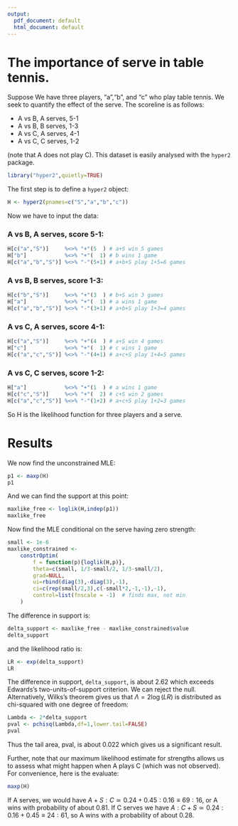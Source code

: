 ```yaml
---
output:
  pdf_document: default
  html_document: default
---
```

# The importance of serve in table tennis.

Suppose We have three players, "a","b", and "c" who play table tennis.
We seek to quantify the effect of the serve.  The scoreline is as
follows:

* A vs B, A serves, 5-1
* A vs B, B serves, 1-3
* A vs C, A serves, 4-1
* A vs C, C serves, 1-2

(note that A does not play C).  This dataset is easily analysed with
the ```hyper2``` package.

```r
library("hyper2",quietly=TRUE)
```

The first step is to define a ```hyper2``` object:

```r
H <- hyper2(pnames=c("S","a","b","c"))
```

Now we have to input the data:


### A vs B, A serves, score 5-1:
```r
H[c("a","S")]     %<>% "+"(5  ) # a+S win 5 games
H["b"]            %<>% "+"(  1) # b wins 1 game
H[c("a","b","S")] %<>% "-"(5+1) # a+b+S play 1+5=6 games
```

### A vs B, B serves, score 1-3:
```r
H[c("b","S")]     %<>% "+"(3  ) # b+S win 3 games
H["a"]            %<>% "+"(  1) # a wins 1 game 
H[c("a","b","S")] %<>% "-"(3+1) # a+b+S play 1+3=4 games
```

### A vs C, A serves, score 4-1:
```r
H[c("a","S")]     %<>% "+"(4  ) # a+S win 4 games
H["c"]            %<>% "+"(  1) # c wins 1 game 
H[c("a","c","S")] %<>% "-"(4+1) # a+c+S play 1+4=5 games
```

### A vs C, C serves, score 1-2:
```r
H["a"]            %<>% "+"(1  ) # a wins 1 game
H[c("c","S")]     %<>% "+"(  2) # c+S win 2 games
H[c("a","c","S")] %<>% "-"(1+2) # a+c+S play 1+2=3 games
```

So H is the likelihood function for three players and a serve.

# Results 
We now find the unconstrained MLE:

```r
p1 <- maxp(H)
p1
```

And we can find the support at this point:

```r
maxlike_free <- loglik(H,indep(p1))
maxlike_free
```

Now find the MLE conditional on the serve having zero strength:

```r
small <- 1e-6
maxlike_constrained <-
    constrOptim(
        f = function(p){loglik(H,p)},
        theta=c(small, 1/3-small/2, 1/3-small/2),
        grad=NULL,
        ui=rbind(diag(3),-diag(3),-1),
        ci=c(rep(small/2,3),c(-small*2,-1,-1),-1),
        control=list(fnscale = -1)  # finds max, not min
    )
```	

The difference in support is:

```r
delta_support <- maxlike_free - maxlike_constrained$value
delta_support
```

and the likelihood ratio is:
```r
LR <- exp(delta_support)
LR
```

The difference in support, ```delta_support```, is about 2.62 which
exceeds Edwards's two-units-of-support criterion.  We can reject the
null.  Alternatively, Wilks's theorem gives us that
$\Lambda=2\log(LR)$ is distributed as chi-squared with one degree of
freedom:

```r
Lambda <- 2*delta_support
pval <- pchisq(Lambda,df=1,lower.tail=FALSE)
pval 
```

Thus the tail area, pval, is about 0.022 which gives us a significant
result.


Further, note that our maximum likelihood estimate for strengths
allows us to assess what might happen when A plays C (which was not
observed).  For convenience, here is the evaluate:

```r
maxp(H)
```

If A serves, we would have $A+S:C\simeq 0.24+0.45:0.16\equiv 69:16$,
or A wins with probability of about $0.81$.  If C serves we have
$A:C+S\simeq 0.24:0.16+0.45\equiv 24:61$, so A wins with a probability
of about $0.28$.